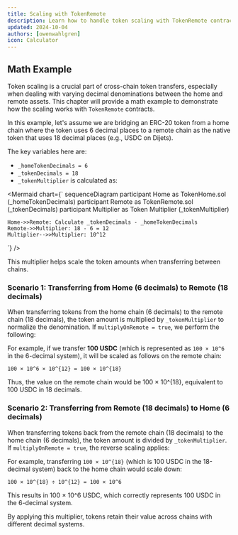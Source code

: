 ```yaml
---
title: Scaling with TokenRemote
description: Learn how to handle token scaling with TokenRemote contracts when bridging assets with different decimal systems.
updated: 2024-10-04
authors: [owenwahlgren]
icon: Calculator
---
```


## Math Example

Token scaling is a crucial part of cross-chain token transfers, especially when dealing with varying decimal denominations between the home and remote assets. This chapter will provide a math example to demonstrate how the scaling works with `TokenRemote` contracts.

In this example, let's assume we are bridging an ERC-20 token from a home chain where the token uses 6 decimal places to a remote chain as the native token that uses 18 decimal places (e.g., USDC on Dijets). 

The key variables here are:
- `_homeTokenDecimals = 6`
- `_tokenDecimals = 18`
- `_tokenMultiplier` is calculated as:

<Mermaid chart={`
sequenceDiagram
    participant Home as TokenHome.sol (_homeTokenDecimals)
    participant Remote as TokenRemote.sol (_tokenDecimals)
    participant Multiplier as Token Multiplier (_tokenMultiplier)
    
    Home->>Remote: Calculate _tokenDecimals - _homeTokenDecimals
    Remote->>Multiplier: 18 - 6 = 12
    Multiplier-->>Multiplier: 10^12
`} />

This multiplier helps scale the token amounts when transferring between chains.

### Scenario 1: Transferring from Home (6 decimals) to Remote (18 decimals)

When transferring tokens from the home chain (6 decimals) to the remote chain (18 decimals), the token amount is multiplied by `_tokenMultiplier` to normalize the denomination. If `multiplyOnRemote = true`, we perform the following:

For example, if we transfer **100 USDC** (which is represented as `100 × 10^6` in the 6-decimal system), it will be scaled as follows on the remote chain:

```
100 × 10^6 × 10^{12} = 100 × 10^{18}
```
Thus, the value on the remote chain would be 100 × 10^{18}, equivalent to 100 USDC in 18 decimals.

### Scenario 2: Transferring from Remote (18 decimals) to Home (6 decimals)

When transferring tokens back from the remote chain (18 decimals) to the home chain (6 decimals), the token amount is divided by `_tokenMultiplier`. If `multiplyOnRemote = true`, the reverse scaling applies:

For example, transferring `100 × 10^{18}` (which is 100 USDC in the 18-decimal system) back to the home chain would scale down:

```
100 × 10^{18} ÷ 10^{12} = 100 × 10^6
```

This results in 100 × 10^6 USDC, which correctly represents 100 USDC in the 6-decimal system.

By applying this multiplier, tokens retain their value across chains with different decimal systems.

<Quiz quizId="126" />

